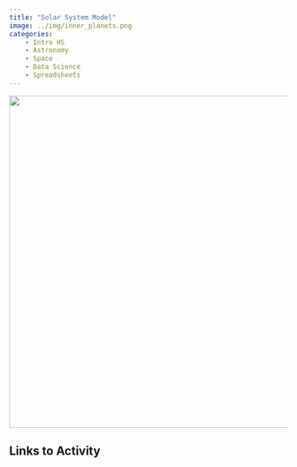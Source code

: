 ```yaml
---
title: "Solar System Model"
image: ../img/inner_planets.png
categories:
    - Intro HS
    - Astronomy
    - Space
    - Data Science
    - Spreadsheets
---
```


![](../img/solar_system_wide.jpg){width=600 fig-align=center}

## Links to Activity

